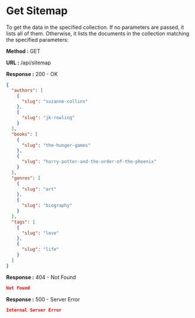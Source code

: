 
# Get Sitemap

To get the data in the specified collection. If no parameters are passed, it lists all of them.
Otherwise, it lists the documents in the collection matching the specified parameters:

**Method :** <Badge variant="success">GET</Badge>

**URL :** <Badge variant="dark">/api/sitemap</Badge>

**Response :** <BadgeOutline variant="success">200 - OK</BadgeOutline>

```json
{
  "authors": [
    {
      "slug": "suzanne-collins"
    },
    {
      "slug": "jk-rowling"
    }
  ],
  "books": [
    {
      "slug": "the-hunger-games"
    },
    {
      "slug": "harry-potter-and-the-order-of-the-phoenix"
    }
  ],
  "genres": [
    {
      "slug": "art"
    },
    {
      "slug": "biography"
    }
  ],
  "tags": [
    {
      "slug": "love"
    },
    {
      "slug": "life"
    }
  ]
}
```

**Response :** <BadgeOutline variant="warning">404 - Not Found</BadgeOutline>

```json
Not Found
```

**Response :** <BadgeOutline variant="danger">500 - Server Error</BadgeOutline>

```json
Internal Server Error
```
